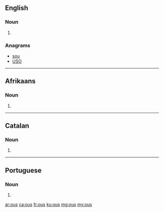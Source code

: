 ==English==

===Noun===
{{head|en}}

# {{plural of|ou}}

===Anagrams===
* [[sou#English|sou]]
* [[USO#English|USO]]

----
==Afrikaans==

===Noun===
{{head|af}}

# {{plural of|ou|lang=af}}
----

==Catalan==

===Noun===
{{ca-noun-form}}

# {{plural of|ou|lang=ca|nocat=1}}

----

==Portuguese==

===Noun===
{{head|pt}} {{m}}

# {{plural of|ou|lang=pt}}

[[ar:ous]]
[[ca:ous]]
[[fr:ous]]
[[ku:ous]]
[[mg:ous]]
[[my:ous]]